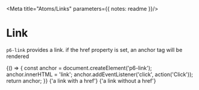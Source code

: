
<Meta title="Atoms/Links" parameters={{ notes: readme }}/>

# Link

`p6-link` provides a link. if the href property is set, an anchor tag will be rendered

<Story name="Default" height="42px">
  {() => {
    const anchor = document.createElement('p6-link');
    anchor.innerHTML = 'link';
    anchor.addEventListener('click', action('Click'));
    return anchor;
  }}
</Story>

<Preview>
  <Story name="Link with href" height="42px">
    {'a <p6-link href="#azerty">link</p6-link> with a href'}
  </Story>
</Preview>

<Preview>
  <Story name="Link without href" height="42px">
    {'a <p6-link>link</p6-link> without a href'}
  </Story>
</Preview>

